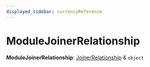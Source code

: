 ```yaml
---
displayed_sidebar: currencyReference
---
```



# ModuleJoinerRelationship

 **ModuleJoinerRelationship**: [JoinerRelationship](../currency.JoinerRelationship/page.mdx) & `object`
